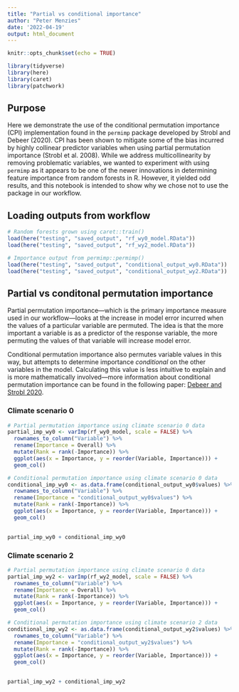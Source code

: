 ```yaml
---
title: "Partial vs conditional importance"
author: "Peter Menzies"
date: '2022-04-19'
output: html_document
---
```


```r
knitr::opts_chunk$set(echo = TRUE)

library(tidyverse)
library(here)
library(caret)
library(patchwork)
```

## Purpose

Here we demonstrate the use of the conditional permutation importance (CPI) implementation found in the `permimp` package developed by Strobl and Debeer (2020). CPI has been shown to mitigate some of the bias incurred by highly collinear predictor variables when using partial permutation importance (Strobl et al. 2008). While we address multicollinearity by removing problematic variables, we wanted to experiment with using `permimp` as it appears to be one of the newer innovations in determining feature importance from random forests in R. However, it yielded odd results, and this notebook is intended to show why we chose not to use the package in our workflow. 

## Loading outputs from workflow

```r
# Random forests grown using caret::train()
load(here("testing", "saved_output", "rf_wy0_model.RData"))
load(here("testing", "saved_output", "rf_wy2_model.RData"))

# Importance output from permimp::permimp()
load(here("testing", "saved_output", "conditional_output_wy0.RData"))
load(here("testing", "saved_output", "conditional_output_wy2.RData"))
```

## Partial vs conditonal permutation importance

Partial permutation importance---which is the primary importance measure used in our workflow---looks at the increase in model error incurred when the values of a particular variable are permuted. The idea is that the more important a variable is as a predictor of the response variable, the more permuting the values of that variable will increase model error.

Conditional permutation importance also permutes variable values in this way, but attempts to determine importance _conditional_ on the other variables in the model. Calculating this value is less intuitive to explain and is more mathematically involved---more information about conditional permutation importance can be found in the following paper: [Debeer and Strobl 2020](https://bmcbioinformatics.biomedcentral.com/articles/10.1186/s12859-020-03622-2).

### Climate scenario 0

```r
# Partial permutation importance using climate scenario 0 data
partial_imp_wy0 <- varImp(rf_wy0_model, scale = FALSE) %>% 
  rownames_to_column("Variable") %>% 
  rename(Importance = Overall) %>% 
  mutate(Rank = rank(-Importance)) %>% 
  ggplot(aes(x = Importance, y = reorder(Variable, Importance))) +
  geom_col()

# Conditional permutation importance using climate scenario 0 data
conditional_imp_wy0 <- as.data.frame(conditional_output_wy0$values) %>% 
  rownames_to_column("Variable") %>% 
  rename(Importance = "conditional_output_wy0$values") %>% 
  mutate(Rank = rank(-Importance)) %>% 
  ggplot(aes(x = Importance, y = reorder(Variable, Importance))) +
  geom_col()
  

partial_imp_wy0 + conditional_imp_wy0
```

### Climate scenario 2

```r
# Partial permutation importance using climate scenario 0 data
partial_imp_wy2 <- varImp(rf_wy2_model, scale = FALSE) %>% 
  rownames_to_column("Variable") %>% 
  rename(Importance = Overall) %>% 
  mutate(Rank = rank(-Importance)) %>% 
  ggplot(aes(x = Importance, y = reorder(Variable, Importance))) +
  geom_col()

# Conditional permutation importance using climate scenario 2 data
conditional_imp_wy2 <- as.data.frame(conditional_output_wy2$values) %>% 
  rownames_to_column("Variable") %>% 
  rename(Importance = "conditional_output_wy2$values") %>% 
  mutate(Rank = rank(-Importance)) %>% 
  ggplot(aes(x = Importance, y = reorder(Variable, Importance))) +
  geom_col()
  

partial_imp_wy2 + conditional_imp_wy2
```












